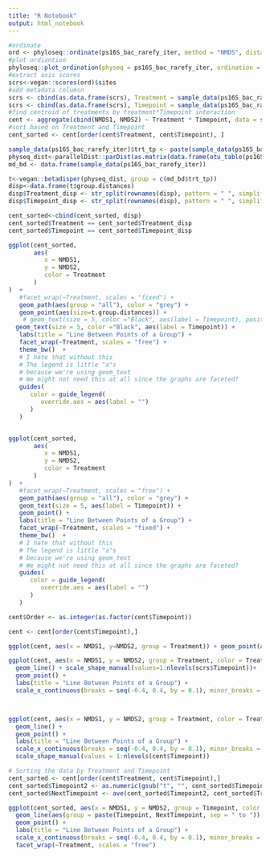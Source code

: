 ```yaml
---
title: "R Notebook"
output: html_notebook
---
```


```r
#ordinate 
ord <- phyloseq::ordinate(ps16S_bac_rarefy_iter, method = "NMDS", distance = "bray", k =3)
#plot ordiantion
phyloseq::plot_ordination(physeq = ps16S_bac_rarefy_iter, ordination = ord)
#extract axis scores 
scrs<-vegan::scores(ord)$sites
#add metadata columsn 
scrs <- cbind(as.data.frame(scrs), Treatment = sample_data(ps16S_bac_rarefy_iter)$Treatment)
scrs <- cbind(as.data.frame(scrs), Timepoint = sample_data(ps16S_bac_rarefy_iter)$Timepoint)
#find centroid of treatments by treatment*Timepoint interaction
cent <- aggregate(cbind(NMDS1, NMDS2) ~ Treatment * Timepoint, data = scrs, FUN = mean)
#sort based on Treatment and Timepoint
cent_sorted <- cent[order(cent$Treatment, cent$Timepoint), ]

sample_data(ps16S_bac_rarefy_iter)$trt_tp <- paste(sample_data(ps16S_bac_rarefy_iter)$Treatment,sample_data(ps16S_bac_rarefy_iter)$Timepoint)
physeq_dist<-parallelDist::parDist(as.matrix(data.frame(otu_table(ps16S_bac_rarefy_iter))), method = "bray")
md_bd <- data.frame(sample_data(ps16S_bac_rarefy_iter))

t<-vegan::betadisper(physeq_dist, group = c(md_bd$trt_tp))
disp<-data.frame(t$group.distances)
disp$Treatment_disp <- str_split(rownames(disp), pattern = " ", simplify = T) [,1]
disp$Timepoint_disp <- str_split(rownames(disp), pattern = " ", simplify = T) [,2]

cent_sorted<-cbind(cent_sorted, disp)
cent_sorted$Treatment == cent_sorted$Treatment_disp
cent_sorted$Timepoint == cent_sorted$Timepoint_disp

```



```r
ggplot(cent_sorted, 
       aes(
          x = NMDS1, 
          y = NMDS2, 
          color = Treatment
       )
)  +
   #facet_wrap(~Treatment, scales = "fixed") +
   geom_path(aes(group = "all"), color = "grey") +
   geom_point(aes(size=t.group.distances)) +
    # geom_text(size = 5, color ="Black", aes(label = Timepoint), position = position_nudge(x = 0.01, y = 0.01)) + 
  geom_text(size = 5, color ="Black", aes(label = Timepoint)) + 
   labs(title = "Line Between Points of a Group") +
   facet_wrap(~Treatment, scales = "free") +
   theme_bw()  + 
   # I hate that without this 
   # The legend is little "a"s 
   # because we're using geom_text
   # We might not need this at all since the graphs are faceted?
   guides(
      color = guide_legend(
         override.aes = aes(label = "")
      )
   )


ggplot(cent_sorted, 
       aes(
          x = NMDS1, 
          y = NMDS2, 
          color = Treatment
       )
)  +
   #facet_wrap(~Treatment, scales = "free") +
   geom_path(aes(group = "all"), color = "grey") +
   geom_text(size = 5, aes(label = Timepoint)) + 
   geom_point() +
   labs(title = "Line Between Points of a Group") +
   facet_wrap(~Treatment, scales = "fixed") +
   theme_bw()  + 
   # I hate that without this 
   # The legend is little "a"s 
   # because we're using geom_text
   # We might not need this at all since the graphs are faceted?
   guides(
      color = guide_legend(
         override.aes = aes(label = "")
      )
   )
```





```r





cent$Order <- as.integer(as.factor(cent$Timepoint))

cent <- cent[order(cent$Timepoint),]

ggplot(cent, aes(x = NMDS1, y=NMDS2, group = Treatment)) + geom_point(aes(color = Treatment, shape = Timepoint)) +scale_shape_manual(values=1:nlevels(scrs$Timepoint)) + geom_line() 

ggplot(cent, aes(x = NMDS1, y = NMDS2, group = Treatment, color = Treatment, shape = Timepoint)) +
  geom_line() + scale_shape_manual(values=1:nlevels(scrs$Timepoint))+
  geom_point() +
  labs(title = "Line Between Points of a Group") +
  scale_x_continuous(breaks = seq(-0.4, 0.4, by = 0.1), minor_breaks = NULL)



ggplot(cent, aes(x = NMDS1, y = NMDS2, group = Treatment, color = Treatment, shape = Timepoint)) +
  geom_line() +
  geom_point() +
  labs(title = "Line Between Points of a Group") +
  scale_x_continuous(breaks = seq(-0.4, 0.4, by = 0.1), minor_breaks = NULL) +
  scale_shape_manual(values = 1:nlevels(cent$Timepoint))

# Sorting the data by Treatment and Timepoint
cent_sorted <- cent[order(cent$Treatment, cent$Timepoint),]
cent_sorted$Timepoint2 <- as.numeric(gsub("t", "", cent_sorted$Timepoint))
cent_sorted$NextTimepoint <- ave(cent_sorted$Timepoint2, cent_sorted$Treatment, FUN = function(x) c(tail(x, -1), NA))

ggplot(cent_sorted, aes(x = NMDS1, y = NMDS2, group = Timepoint, color = Timepoint)) +
  geom_line(aes(group = paste(Timepoint, NextTimepoint, sep = " to ")), na.rm = TRUE) +
  geom_point() +
  labs(title = "Line Between Points of a Group") +
  scale_x_continuous(breaks = seq(-0.4, 0.4, by = 0.1), minor_breaks = NULL) +
  facet_wrap(~Treatment, scales = "free") 

```


